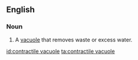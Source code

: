 ==English==

===Noun===
{{en-noun|sg=[[contractile]] [[vacuole]]}}

# {{context|cell biology}} A [[vacuole]] that removes waste or excess water.

[[id:contractile vacuole]]
[[ta:contractile vacuole]]